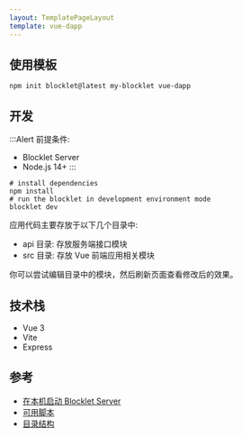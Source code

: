 ```yaml
---
layout: TemplatePageLayout
template: vue-dapp
---
```


<TemplateInfo templateName="vue-dapp" />

## 使用模板

```shell
npm init blocklet@latest my-blocklet vue-dapp
```

## 开发

:::Alert
前提条件: 

- Blocklet Server
- Node.js 14+
:::

```shell
# install dependencies
npm install
# run the blocklet in development environment mode
blocklet dev
```

应用代码主要存放于以下几个目录中:  

- api 目录: 存放服务端接口模块
- src 目录: 存放 Vue 前端应用相关模块

你可以尝试编辑目录中的模块，然后刷新页面查看修改后的效果。

## 技术栈

- Vue 3
- Vite
- Express

## 参考

- [在本机启动 Blocklet Server](https://developer.blocklet.io/docs/zh/quick-start/blocklet-server)
- [可用脚本](/reference/npm-scripts)
- [目录结构](/reference/blocklet-structure)
